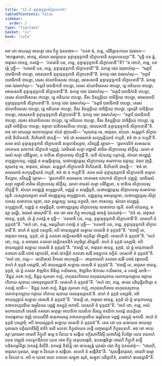 ```yaml
---
title: "11.2 ខុទ្ទានុខុទ្ទកសិក្ខាបទកថា"
tableOfContents: false
sidebar:
  order: 2
type: "tipitaka"
basket: "vi"
book: "cula"
---
```



<DynamicBreadcrumb />

<Division number="441" book="cula">

<Paragraph number="2202" book="cula">
អថ ខោ អាយស្មា អានន្ទោ ថេរេ ភិក្ខូ ឯតទវោច—  “ភគវា មំ, ភន្តេ, បរិនិព្ពានកាលេ ឯវមាហ—  ‘អាកង្ខមានោ, អានន្ទ, សំឃោ មមច្ចយេន ខុទ្ទានុខុទ្ទកានិ សិក្ខាបទានិ សមូហនេយ្យា’”តិ. “បុច្ឆិ បន ត្វំ, អាវុសោ អានន្ទ, ភគវន្តំ—  ‘កតមានិ បន, ភន្តេ, ខុទ្ទានុខុទ្ទកានិ សិក្ខាបទានី’”តិ? “ន ខោហំ, ភន្តេ, ភគវន្តំ បុច្ឆឹ—  ‘កតមានិ បន, ភន្តេ, ខុទ្ទានុខុទ្ទកានិ សិក្ខាបទានី’”តិ. ឯកច្ចេ ថេរា ឯវមាហំសុ—  “ចត្តារិ បារាជិកានិ ឋបេត្វា, អវសេសានិ ខុទ្ទានុខុទ្ទកានិ សិក្ខាបទានី”តិ. ឯកច្ចេ ថេរា ឯវមាហំសុ—  “ចត្តារិ បារាជិកានិ ឋបេត្វា, តេរស សំឃាទិសេសេ ឋបេត្វា, អវសេសានិ ខុទ្ទានុខុទ្ទកានិ សិក្ខាបទានី”តិ. ឯកច្ចេ ថេរា ឯវមាហំសុ—  “ចត្តារិ បារាជិកានិ ឋបេត្វា, តេរស សំឃាទិសេសេ ឋបេត្វា, ទ្វេ អនិយតេ ឋបេត្វា, អវសេសានិ ខុទ្ទានុខុទ្ទកានិ សិក្ខាបទានី”តិ. ឯកច្ចេ ថេរា ឯវមាហំសុ—  “ចត្តារិ បារាជិកានិ ឋបេត្វា, តេរស សំឃាទិសេសេ ឋបេត្វា, ទ្វេ អនិយតេ ឋបេត្វា, តឹស និស្សគ្គិយេ បាចិត្តិយេ ឋបេត្វា, អវសេសានិ ខុទ្ទានុខុទ្ទកានិ សិក្ខាបទានី”តិ. ឯកច្ចេ ថេរា ឯវមាហំសុ—  “ចត្តារិ បារាជិកានិ ឋបេត្វា, តេរស សំឃាទិសេសេ ឋបេត្វា, ទ្វេ អនិយតេ ឋបេត្វា, តឹស និស្សគ្គិយេ បាចិត្តិយេ ឋបេត្វា, ទ្វេនវុតិ បាចិត្តិយេ ឋបេត្វា, អវសេសានិ ខុទ្ទានុខុទ្ទកានិ សិក្ខាបទានី”តិ. ឯកច្ចេ ថេរា ឯវមាហំសុ—  “ចត្តារិ បារាជិកានិ ឋបេត្វា, តេរស សំឃាទិសេសេ ឋបេត្វា, ទ្វេ អនិយតេ ឋបេត្វា, តឹស និស្សគ្គិយេ បាចិត្តិយេ ឋបេត្វា, ទ្វេនវុតិ បាចិត្តិយេ ឋបេត្វា, ចត្តារោ បាដិទេសនីយេ ឋបេត្វា, អវសេសានិ ខុទ្ទានុខុទ្ទកានិ សិក្ខាបទានី”តិ.
</Paragraph>

</Division>
<Division number="442" book="cula">

<Paragraph number="2203" book="cula">
អថ ខោ អាយស្មា មហាកស្សបោ សំឃំ ញាបេសិ—
</Paragraph>

<Paragraph number="2204" book="cula">
“សុណាតុ មេ, អាវុសោ, សំឃោ. សន្តម្ហាកំ សិក្ខាបទានិ គិហិគតានិ. គិហិនោបិ ជានន្តិ—  ‘ឥទំ វោ សមណានំ សក្យបុត្តិយានំ កប្បតិ, ឥទំ វោ ន កប្បតី’តិ. សចេ មយំ ខុទ្ទានុខុទ្ទកានិ សិក្ខាបទានិ សមូហនិស្សាម, ភវិស្សន្តិ វត្តារោ—  ‘ធូមកាលិកំ សមណេន គោតមេន សាវកានំ សិក្ខាបទំ បញ្ញត្តំ. យាវិមេសំ សត្ថា អដ្ឋាសិ តាវិមេ សិក្ខាបទេសុ សិក្ខឹសុ. យតោ ឥមេសំ សត្ថា បរិនិព្ពុតោ, ន ទានិមេ សិក្ខាបទេសុ សិក្ខន្តី’តិ. យទិ សំឃស្ស បត្តកល្លំ, សំឃោ អបញ្ញត្តំ នប្បញ្ញបេយ្យ, បញ្ញត្តំ ន សមុច្ឆិន្ទេយ្យ, យថាបញ្ញត្តេសុ សិក្ខាបទេសុ សមាទាយ វត្តេយ្យ. ឯសា ញត្តិ.
</Paragraph>

<Paragraph number="2205" book="cula">
សុណាតុ មេ, អាវុសោ, សំឃោ. សន្តម្ហាកំ សិក្ខាបទានិ គិហិគតានិ. គិហិនោបិ ជានន្តិ—  ‘ឥទំ វោ សមណានំ សក្យបុត្តិយានំ កប្បតិ, ឥទំ វោ ន កប្បតី’តិ. សចេ មយំ ខុទ្ទានុខុទ្ទកានិ សិក្ខាបទានិ សមូហនិស្សាម, ភវិស្សន្តិ វត្តារោ—  ‘ធូមកាលិកំ សមណេន គោតមេន សាវកានំ សិក្ខាបទំ បញ្ញត្តំ. យាវិមេសំ សត្ថា អដ្ឋាសិ តាវិមេ សិក្ខាបទេសុ សិក្ខឹសុ. យតោ ឥមេសំ សត្ថា បរិនិព្ពុតោ, ន ទានិមេ សិក្ខាបទេសុ សិក្ខន្តី’តិ. សំឃោ អបញ្ញត្តំ នប្បញ្ញបេតិ, បញ្ញត្តំ ន សមុច្ឆិន្ទតិ, យថាបញ្ញត្តេសុ សិក្ខាបទេសុ សមាទាយ វត្តតិ. យស្សាយស្មតោ ខមតិ អបញ្ញត្តស្ស អប្បញ្ញាបនា, បញ្ញត្តស្ស អសមុច្ឆេទោ, យថាបញ្ញត្តេសុ សិក្ខាបទេសុ សមាទាយ វត្តនា, សោ តុណ្ហស្ស; យស្ស នក្ខមតិ, សោ ភាសេយ្យ.
</Paragraph>

<Paragraph number="2206" book="cula">
សំឃោ អបញ្ញត្តំ នប្បញ្ញបេតិ, បញ្ញត្តំ ន សមុច្ឆិន្ទតិ, យថាបញ្ញត្តេសុ សិក្ខាបទេសុ សមាទាយ វត្តតិ. ខមតិ សំឃស្ស, តស្មា តុណ្ហី, ឯវមេតំ ធារយាមី”តិ.
</Paragraph>

</Division>
<Division number="443" book="cula">

<Paragraph number="2207" book="cula">
អថ ខោ ថេរា ភិក្ខូ អាយស្មន្តំ អានន្ទំ ឯតទវោចុំ—  “ឥទំ តេ, អាវុសោ អានន្ទ, ទុក្កដំ, យំ ត្វំ ភគវន្តំ ន បុច្ឆិ—  ‘កតមានិ បន, ភន្តេ, ខុទ្ទានុខុទ្ទកានិ សិក្ខាបទានី’តិ. ទេសេហិ តំ ទុក្កដន៑”តិ. “អហំ ខោ, ភន្តេ, អស្សតិយា ភគវន្តំ ន បុច្ឆឹ—  ‘កតមានិ បន, ភន្តេ, ខុទ្ទានុខុទ្ទកានិ សិក្ខាបទានី’តិ. នាហំ តំ ទុក្កដំ បស្សាមិ, អបិ ចាយស្មន្តានំ សទ្ធាយ ទេសេមិ តំ ទុក្កដន៑”តិ. “ឥទម្បិ តេ, អាវុសោ អានន្ទ, ទុក្កដំ, យំ ត្វំ ភគវតោ វស្សិកសាដិកំ អក្កមិត្វា សិព្ពេសិ. ទេសេហិ តំ ទុក្កដន៑”តិ. “អហំ ខោ, ភន្តេ, ន អគារវេន ភគវតោ វស្សិកសាដិកំ អក្កមិត្វា សិព្ពេសឹ. នាហំ តំ ទុក្កដំ បស្សាមិ, អបិ ចាយស្មន្តានំ សទ្ធាយ ទេសេមិ តំ ទុក្កដន៑”តិ. “ឥទម្បិ តេ, អាវុសោ អានន្ទ, ទុក្កដំ, យំ ត្វំ មាតុគាមេហិ ភគវតោ សរីរំ បឋមំ វន្ទាបេសិ, តាសំ រោទន្តីនំ ភគវតោ សរីរំ អស្សុកេន មក្ខិតំ. ទេសេហិ តំ ទុក្កដន៑”តិ. “អហំ ខោ, ភន្តេ—  មាយិមាសំ វិកាលេ អហេសុន្តិ—  មាតុគាមេហិ ភគវតោ សរីរំ បឋមំ វន្ទាបេសឹ. នាហំ តំ ទុក្កដំ បស្សាមិ, អបិ ចាយស្មន្តានំ សទ្ធាយ ទេសេមិ តំ ទុក្កដន៑”តិ. “ឥទម្បិ តេ, អាវុសោ អានន្ទ, ទុក្កដំ, យំ ត្វំ ភគវតា ឱឡារិកេ និមិត្តេ កយិរមានេ, ឱឡារិកេ ឱភាសេ កយិរមានេ, ន ភគវន្តំ យាចិ—  ‘តិដ្ឋតុ ភគវា កប្បំ, តិដ្ឋតុ សុគតោ កប្បំ, ពហុជនហិតាយ ពហុជនសុខាយ លោកានុកម្បាយ អត្ថាយ ហិតាយ សុខាយ ទេវមនុស្សានន៑’តិ. ទេសេហិ តំ ទុក្កដន៑”តិ. “អហំ ខោ, ភន្តេ, មារេន បរិយុដ្ឋិតចិត្តោ ន ភគវន្តំ យាចឹ—  ‘តិដ្ឋតុ ភគវា កប្បំ, តិដ្ឋតុ សុគតោ កប្បំ, ពហុជនហិតាយ ពហុជនសុខាយ លោកានុកម្បាយ អត្ថាយ ហិតាយ សុខាយ ទេវមនុស្សានន៑’តិ. នាហំ តំ ទុក្កដំ បស្សាមិ, អបិ ចាយស្មន្តានំ សទ្ធាយ ទេសេមិ តំ ទុក្កដន៑”តិ. “ឥទម្បិ តេ, អាវុសោ អានន្ទ, ទុក្កដំ យំ ត្វំ មាតុគាមស្ស តថាគតប្បវេទិតេ ធម្មវិនយេ បព្ពជ្ជំ ឧស្សុក្កំ អកាសិ. ទេសេហិ តំ ទុក្កដន៑”តិ. “អហំ ខោ, ភន្តេ, អយំ មហាបជាបតិ គោតមី ភគវតោ មាតុច្ឆា អាបាទិកា បោសិកា ខីរស្ស ទាយិកា ភគវន្តំ ជនេត្តិយា កាលង្កតាយ ថញ្ញំ បាយេសីតិ មាតុគាមស្ស តថាគតប្បវេទិតេ ធម្មវិនយេ បព្ពជ្ជំ ឧស្សុក្កំ អកាសឹ. នាហំ តំ ទុក្កដំ បស្សាមិ, អបិ ចាយស្មន្តានំ សទ្ធាយ ទេសេមិ តំ ទុក្កដន៑”តិ.
</Paragraph>

</Division>
<Division number="444" book="cula">

<Paragraph number="2208" book="cula">
តេន ខោ បន សមយេន អាយស្មា បុរាណោ ទក្ខិណាគិរិស្មឹ ចារិកំ ចរតិ មហតា ភិក្ខុសំឃេន សទ្ធឹ បញ្ចមត្តេហិ ភិក្ខុសតេហិ. អថ ខោ អាយស្មា បុរាណោ ថេរេហិ ភិក្ខូហិ ធម្មេ ច វិនយេ ច សង្គីតេ ទក្ខិណាគិរិស្មឹ យថាភិរន្តំ វិហរិត្វា យេន រាជគហំ យេន វេឡុវនំ កលន្ទកនិវាបោ យេន ថេរា ភិក្ខូ តេនុបសង្កមិ, ឧបសង្កមិត្វា ថេរេហិ ភិក្ខូហិ សទ្ធឹ បដិសម្មោទិត្វា ឯកមន្តំ និសីទិ. ឯកមន្តំ និសិន្នំ ខោ អាយស្មន្តំ បុរាណំ ថេរា ភិក្ខូ ឯតទវោចុំ—  “ថេរេហិ, អាវុសោ បុរាណ, ធម្មោ ច វិនយោ ច សង្គីតោ. ឧបេហិ តំ សង្គីតិន៑”តិ. “សុសង្គីតាវុសោ, ថេរេហិ ធម្មោ ច វិនយោ ច. អបិ ច យថេវ មយា ភគវតោ សម្មុខា សុតំ, សម្មុខា បដិគ្គហិតំ, តថេវាហំ ធារេស្សាមី”តិ.
</Paragraph>
</Division>